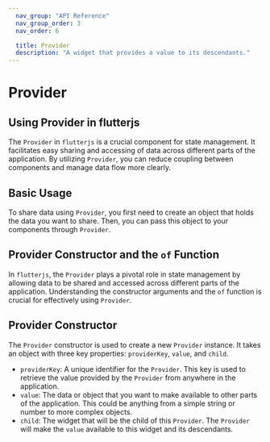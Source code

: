 ```yaml
---
  nav_group: "API Reference"
  nav_group_order: 3
  nav_order: 6

  title: Provider
  description: "A widget that provides a value to its descendants."
---
```

# Provider 

## Using Provider in flutterjs

The `Provider` in `flutterjs` is a crucial component for state management. It facilitates easy sharing and accessing of data across different parts of the application. By utilizing `Provider`, you can reduce coupling between components and manage data flow more clearly.

## Basic Usage

To share data using `Provider`, you first need to create an object that holds the data you want to share. Then, you can pass this object to your components through `Provider`.

## Provider Constructor and the `of` Function

In `flutterjs`, the `Provider` plays a pivotal role in state management by allowing data to be shared and accessed across different parts of the application. Understanding the constructor arguments and the `of` function is crucial for effectively using `Provider`.

## Provider Constructor

The `Provider` constructor is used to create a new `Provider` instance. It takes an object with three key properties: `providerKey`, `value`, and `child`.

- `providerKey`: A unique identifier for the `Provider`. This key is used to retrieve the value provided by the `Provider` from anywhere in the application.
- `value`: The data or object that you want to make available to other parts of the application. This could be anything from a simple string or number to more complex objects.
- `child`: The widget that will be the child of this `Provider`. The `Provider` will make the `value` available to this widget and its descendants.


